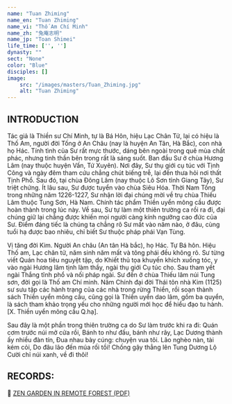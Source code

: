 ```yaml
---
name: "Tuan Zhiming"
name_en: "Tuan Zhiming"
name_vi: "Thố Am Chí Minh"
name_zh: "兔庵志明"
name_jp: "Toan Shimei"
life_time: ['', '']
dynasty: ""
sect: "None"
color: "Blue"
disciples: []
image:
    src: "/images/masters/Tuan_Zhiming.jpg"
    alt: "Tuan Zhiming"
---
```


## INTRODUCTION

Tác giả là Thiền sư Chí Minh, tự là Bá Hôn, hiệu Lạc Chân Tử, lại có hiệu là Thố Am, người đời Tống ở An Châu (nay là huyện An Tân, Hà Bắc), con nhà họ Hác.
Tính tình của Sư rất mực thước, dáng bên ngoài trong quê mùa chất phác, nhưng tinh thần bên trong rất là sáng suốt.
Ban đầu Sư ở chùa Hương Lâm (nay thuộc huyện Vấn, Tứ Xuyên).
Nơi đây, Sư thụ giới cụ túc với Tịnh Công và ngày đêm tham cứu chẳng chút biếng trễ, lại đến thưa hỏi nơi thất Tịnh Phổ.
Sau đó, tại chùa Ðông Lâm (nay thuộc Lô Sơn tỉnh Giang Tây), Sư triệt chứng. Ít lâu sau, Sư được tuyển vào chùa Siêu Hóa.
Thời Nam Tống trong những năm 1226-1227, Sư nhận lời đại chúng mời về trụ chùa Thiếu Lâm thuộc Tung Sơn, Hà Nam.
Chính tác phẩm Thiền uyển mông cầu được hoàn thành trong lúc này.
Về sau, Sư tự làm một thiên trường ca rồi ra đi, đại chúng giữ lại chẳng được khiến mọi người càng kính ngưỡng cao đức của Sư.
Ðiểm đáng tiếc là chúng ta chẳng rõ Sư mất vào năm nào, ở đâu, cùng tuổi hạ được bao nhiêu, chỉ biết Sư thuộc pháp phái Vạn Tùng.

Vị tăng đời Kim. Người An châu (An tân Hà bắc), họ Hác. Tự Bá hôn. Hiệu Thố am, Lạc chân tử, năm sinh năm mất và tông phái đều không rõ.
Sư từng viết Quán hoa tiêu nguyệt tập, do Khiết thủ tọa khuyến khích xuống tóc, y vào ngài Hương lâm tịnh làm thầy, ngài thụ giới Cụ túc cho.
Sau tham yết ngài Thắng tĩnh phổ và nối pháp ngài.
Sư đến ở chùa Thiếu lâm núi Tung sơn, đời gọi là Thố am Chí minh.
Năm Chính đại đời Thái tôn nhà Kim (1125) sư sưu tập các hành trạng của các nhà trong rừng Thiền, rồi soạn thành sách Thiền uyển mông cầu, cũng gọi là Thiền uyển dao lâm, gồm ba quyển, là sách tham khảo trọng yếu cho những người mới học để hiểu đạo tu hành. [X. Thiền uyển mông cầu Q.hạ].

Sau đây là một phần trong thiên trường ca do Sư làm trước khi ra đi:
Quán cơm trước núi mở cửa rồi,
Bánh to như đấu, bánh như rây,
Lạc Dương thành ấy nhiều đàn tín,
Ðua nhau bày cúng: chuyện vua tôi.
Lão nghèo nàn, tài kém cỏi,
Do đâu lão đến múa rối tồi!
Chống gậy thẳng lên Tung Dương Lộ
Cười chỉ núi xanh, về đi thôi!

## RECORDS:

📖 <a href="https://www.niemphat.vn/downloads/thien-tong/hoc-thien/vuon-thien-rung-ngoc-thong-thien.pdf" target="_blank">ZEN GARDEN IN REMOTE FOREST (PDF)</a>

